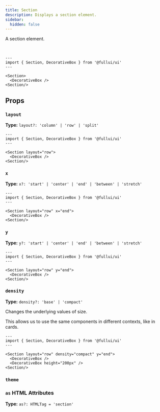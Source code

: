 ```yaml
---
title: Section
description: Displays a section element.
sidebar: 
  hidden: false
---
```


A section element.

<br/>

```astro live
---
import { Section, DecorativeBox } from '@fullui/ui'
---

<Section>
  <DecorativeBox />
<Section/>
```

## Props

### `layout`
**Type:** `layout?: 'column' | 'row' | 'split'`
  
```astro live
---
import { Section, DecorativeBox } from '@fullui/ui'
---

<Section layout="row">
  <DecorativeBox />
<Section/>
```

### `x`
**Type:** `x?: 'start' | 'center' | 'end' | 'between' | 'stretch'`
  
```astro live
---
import { Section, DecorativeBox } from '@fullui/ui'
---

<Section layout="row" x="end">
  <DecorativeBox />
<Section/>
```

### `y`
**Type:** `y?: 'start' | 'center' | 'end' | 'between' | 'stretch'`

```astro live
---
import { Section, DecorativeBox } from '@fullui/ui'
---

<Section layout="row" y="end">
  <DecorativeBox />
<Section/>
```

### `density`
**Type:** `density?: 'base' | 'compact'`

Changes the underlying values of size.

This allows us to use the same components in different contexts, like in cards.

```astro live
---
import { Section, DecorativeBox } from '@fullui/ui'
---

<Section layout="row" density="compact" y="end">
  <DecorativeBox />
  <DecorativeBox height="200px" />
<Section/>
```

### `theme`
<Theming/>

### `as` HTML Attributes
**Type:** `as?: HTMLTag = 'section'`
<AsProp/>